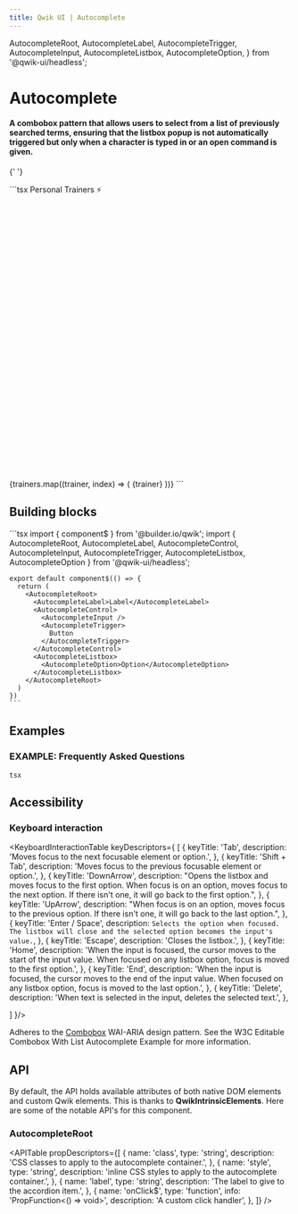 ```yaml
---
title: Qwik UI | Autocomplete
---
```


  AutocompleteRoot,
  AutocompleteLabel,
  AutocompleteTrigger,
  AutocompleteInput,
  AutocompleteListbox,
  AutocompleteOption,
} from '@qwik-ui/headless';


<AlphaBanner />

# Autocomplete

#### A combobox pattern that allows users to select from a list of previously searched terms, ensuring that the listbox popup is not automatically triggered but only when a character is typed in or an open command is given.

{' '}

<Example01>
  ```tsx
  <AutocompleteRoot class="relative text-white">
    <AutocompleteLabel class="text-inherit font-semibold">
      Personal Trainers ⚡
    </AutocompleteLabel>
    <AutocompleteControl class="bg-[#1f2532] flex items-center rounded-sm border-[#7d95b3] border-[1px] relative">
      <AutocompleteInput class="w-44 bg-inherit px-2 pr-6" />
      <AutocompleteTrigger class="w-6 h-6 group absolute right-0">
        <svg
          xmlns="http://www.w3.org/2000/svg"
          viewBox="0 0 24 24"
          fill="none"
          stroke-width="2"
          class="stroke-white group-aria-expanded:-rotate-180 transition-transform duration-[450ms]"
          stroke-linecap="round"
          stroke-linejoin="round"
        >
          <polyline points="6 9 12 15 18 9"></polyline>
        </svg>
      </AutocompleteTrigger>
    </AutocompleteControl>
    <AutocompleteListbox class="w-full bg-[#1f2532] px-4 py-2 mt-2 rounded-sm border-[#7d95b3] border-[1px]">
      {trainers.map((trainer, index) => (
        <AutocompleteOption
          optionValue={trainer}
          key={index}
          class="rounded-sm px-2 hover:bg-[#496080] focus:bg-[#496080]"
        >
          {trainer}
        </AutocompleteOption>
      ))}
    </AutocompleteListbox>
  </AutocompleteRoot>
  ```
</Example01>

## Building blocks

  <CodeExample>
    ```tsx
    import { component$ } from '@builder.io/qwik';
    import { AutocompleteRoot, AutocompleteLabel, AutocompleteControl, AutocompleteInput, AutocompleteTrigger, AutocompleteListbox, AutocompleteOption } from '@qwik-ui/headless';

    export default component$(() => {
      return (
        <AutocompleteRoot>
          <AutocompleteLabel>Label</AutocompleteLabel>
          <AutocompleteControl>
            <AutocompleteInput />
            <AutocompleteTrigger>
              Button
            </AutocompleteTrigger>
          </AutocompleteControl>
          <AutocompleteListbox>
            <AutocompleteOption>Option</AutocompleteOption>
          </AutocompleteListbox>
        </AutocompleteRoot>
      )
    })
    ```

  </CodeExample>

## Examples

### EXAMPLE: Frequently Asked Questions

<Example02>```tsx ```</Example02>

## Accessibility

### Keyboard interaction

<KeyboardInteractionTable keyDescriptors={
  [
    {
      keyTitle: 'Tab',
      description: 'Moves focus to the next focusable element or option.',
    },
    {
      keyTitle: 'Shift + Tab',
      description: 'Moves focus to the previous focusable element or option.',
    },
    {
      keyTitle: 'DownArrow',
      description: "Opens the listbox and moves focus to the first option. When focus is on an option, moves focus to the next option.  If there isn't one, it will go back to the first option.",
    },
    {
      keyTitle: 'UpArrow',
      description: "When focus is on an option, moves focus to the previous option. If there isn't one, it will go back to the last option.",
    },
    {
      keyTitle: 'Enter / Space',
      description: `Selects the option when focused. The listbox will close and the selected option becomes the input's value.`,
    },
    {
      keyTitle: 'Escape',
      description: 'Closes the listbox.',
    },
    {
      keyTitle: 'Home',
      description: 'When the input is focused, the cursor moves to the start of the input value. When focused on any listbox option, focus is moved to the first option.',
    },
    {
      keyTitle: 'End',
      description: 'When the input is focused, the cursor moves to the end of the input value. When focused on any listbox option, focus is moved to the last option.',
    },
    {
      keyTitle: 'Delete',
      description: 'When text is selected in the input, deletes the selected text.',
    },

]
}/>

Adheres to the [Combobox](https://www.w3.org/WAI/ARIA/apg/patterns/combobox/) WAI-ARIA design pattern. See the W3C Editable Combobox With List Autocomplete Example for more information.

## API

By default, the API holds available attributes of both native DOM elements and custom Qwik elements. This is thanks to **QwikIntrinsicElements**. Here are some of the notable API's for this component.

### AutocompleteRoot

<APITable
  propDescriptors={[
    {
      name: 'class',
      type: 'string',
      description: 'CSS classes to apply to the autocomplete container.',
    },
    {
      name: 'style',
      type: 'string',
      description: 'inline CSS styles to apply to the autocomplete container.',
    },
    {
      name: 'label',
      type: 'string',
      description: 'The label to give to the accordion item.',
    },
    {
      name: 'onClick$',
      type: 'function',
      info: 'PropFunction<() => void>',
      description: 'A custom click handler',
    },
  ]}
/>
